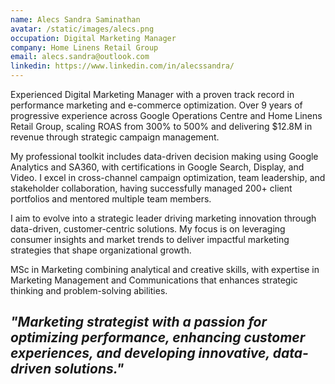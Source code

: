 ```yaml
---
name: Alecs Sandra Saminathan
avatar: /static/images/alecs.png
occupation: Digital Marketing Manager
company: Home Linens Retail Group
email: alecs.sandra@outlook.com
linkedin: https://www.linkedin.com/in/alecssandra/
---
```


Experienced Digital Marketing Manager with a proven track record in performance marketing and e-commerce optimization. Over 9 years of progressive experience across Google Operations Centre and Home Linens Retail Group, scaling ROAS from 300% to 500% and delivering $12.8M in revenue through strategic campaign management.

My professional toolkit includes data-driven decision making using Google Analytics and SA360, with certifications in Google Search, Display, and Video. I excel in cross-channel campaign optimization, team leadership, and stakeholder collaboration, having successfully managed 200+ client portfolios and mentored multiple team members.

I aim to evolve into a strategic leader driving marketing innovation through data-driven, customer-centric solutions. My focus is on leveraging consumer insights and market trends to deliver impactful marketing strategies that shape organizational growth.

MSc in Marketing combining analytical and creative skills, with expertise in Marketing Management and Communications that enhances strategic thinking and problem-solving abilities.

## **_"Marketing strategist with a passion for optimizing performance, enhancing customer experiences, and developing innovative, data-driven solutions."_**
